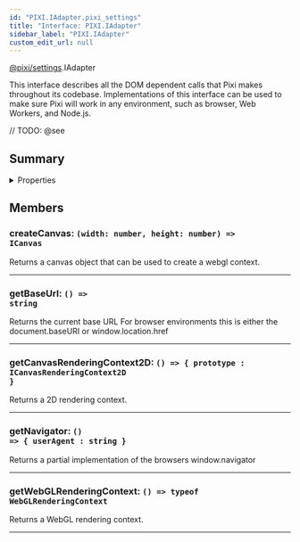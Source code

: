 ```yaml
---
id: "PIXI.IAdapter.pixi_settings"
title: "Interface: PIXI.IAdapter"
sidebar_label: "PIXI.IAdapter"
custom_edit_url: null
---
```


[@pixi/settings](../modules/pixi_settings).IAdapter


This interface describes all the DOM dependent calls that Pixi makes throughout its codebase. Implementations of this interface can be used to make sure Pixi will work in any environment, such as browser, Web Workers, and Node.js.



// TODO: @see

        

## Summary

<details><summary>Properties</summary>
<p>

| Name                        | Type                                                                           | Description                                                                                                       |
| --------------------------- | ------------------------------------------------------------------------------ | ----------------------------------------------------------------------------------------------------------------- |
| createCanvas                | <code>(width&#58; number, height&#58; number) =&#62; ICanvas</code>            | Returns a canvas object that can be used to create a webgl context.                                               |
| getBaseUrl                  | <code>() =&#62; string</code>                                                  | Returns the current base URL For browser environments this is either the document.baseURI or window.location.href |
| getCanvasRenderingContext2D | <code>() =&#62; &#123; prototype &#58; ICanvasRenderingContext2D &#125;</code> | Returns a 2D rendering context.                                                                                   |
| getNavigator                | <code>() =&#62; &#123; userAgent &#58; string &#125;</code>                    | Returns a partial implementation of the browsers window.navigator                                                 |
| getWebGLRenderingContext    | <code>() =&#62; typeof WebGLRenderingContext</code>                            | Returns a WebGL rendering context.                                                                                |

</p>
</details>
    




## Members
<article>

### createCanvas: <span><code>(width&#58; number, height&#58; number) =&#62; ICanvas</code></span>
Returns a canvas object that can be used to create a webgl context.

</article>


---------------------------------------

<article>

### getBaseUrl: <span><code>() =&#62; string</code></span>
Returns the current base URL For browser environments this is either the document.baseURI or window.location.href

</article>


---------------------------------------

<article>

### getCanvasRenderingContext2D: <span><code>() =&#62; &#123; prototype &#58; ICanvasRenderingContext2D &#125;</code></span>
Returns a 2D rendering context.

</article>


---------------------------------------

<article>

### getNavigator: <span><code>() =&#62; &#123; userAgent &#58; string &#125;</code></span>
Returns a partial implementation of the browsers window.navigator

</article>


---------------------------------------

<article>

### getWebGLRenderingContext: <span><code>() =&#62; typeof WebGLRenderingContext</code></span>
Returns a WebGL rendering context.

</article>


---------------------------------------



  